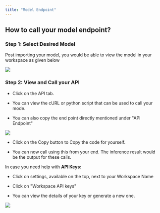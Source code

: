 ```yaml
---
title: "Model Endpoint"
---
```


## How to call your model endpoint?

### Step 1: Select Desired Model

Post importing your model, you would be able to view the model in your workspace as given below


![](/images/mep-1-model-select.png)

### Step 2: View and Call your API 

* Click on the API tab.

* You can view the cURL or python script that can be used to call your mode.

* You can also copy the end point directly mentioned under "API Endpoint"

![](/images/mep-2-api.png)

* Click on the Copy button to Copy the code for yourself.



* You can now call using this from your end. The inference result would be the output for these calls.

In case you need help with **API Keys:**

* Click on settings, available on the top, next to your Workspace Name

* Click on "Workspace API keys"

* You can view the details of your key or generate a new one.

![](/images/model-endpoint-api.png)

